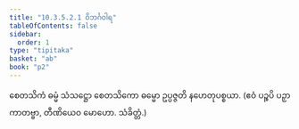```yaml
---
title: "10.3.5.2.1 ဝိဘင်္ဂဝါရ"
tableOfContents: false
sidebar:
  order: 1
type: "tipitaka"
basket: "ab"
book: "p2"
---
```



<DynamicBreadcrumb />

<Division number="117" book="p2" e="ch" v="38" p="297">

<Paragraph number="2605" book="p2">
စေတသိကံ ဓမ္မံ သံသဋ္ဌော စေတသိကော ဓမ္မော ဥပ္ပဇ္ဇတိ နဟေတုပစ္စယာ. (ဧဝံ ပဉ္စပိ ပဉှာ ကာတဗ္ဗာ, တီဏိယေဝ မောဟော. သံခိတ္တံ.)
</Paragraph>
</Division>